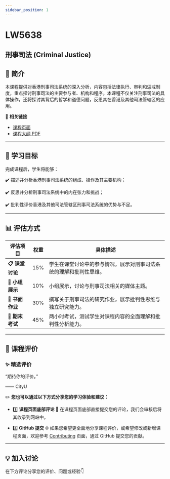 ```yaml
---
sidebar_position: 1
---
```


# LW5638
## 刑事司法 (Criminal Justice)

## **📘 简介**
本课程提供对香港刑事司法系统的深入分析，内容包括法律执行、审判和惩戒制度，重点探讨刑事司法的主要参与者、机构和程序。本课程不仅关注刑事司法的具体操作，还将探讨其背后的哲学和道德问题，反思其在香港及其他司法管辖区的应用。

🔗 **相关链接**
- [课程页面](https://www.cityu.edu.hk/catalogue/pg/202425/course/LW5638.htm)
- [课程大纲 PDF](https://www.cityu.edu.hk/catalogue/pg/202425/course/LW5638.pdf)

---

## **🎯 学习目标**

完成课程后，学生将能够：

✔️ 描述并分析香港刑事司法系统的组成、操作及其主要机构；

✔️ 反思并分析刑事司法系统中的内在张力和挑战；

✔️ 批判性评价香港及其他司法管辖区刑事司法系统的优势与不足。

---

## **📊 评估方式**

| **评估项目**         | **权重** | **具体描述**                                                                                       |
|---------------------|---------|---------------------------------------------------------------------------------------------------|
| **📋 课堂讨论**       | 15%     | 学生在课堂讨论中的参与情况，展示对刑事司法系统的理解和批判性思维。                                   |
| **📂 小组展示**       | 10%     | 小组展示，讨论与刑事司法相关的媒体主题。                                                           |
| **📂 书面作业**       | 30%     | 撰写关于刑事司法的研究作业，展示批判性思维与独立研究能力。                                             |
| **📂 期末考试**       | 45%     | 两小时考试，测试学生对课程内容的全面理解和批判性分析能力。                                            |

---

## **💬 课程评价**

### ✨ **精选评价**
<div className={commentStyles.commentBox}>
    <p className={commentStyles.commentText}>
        “期待你的评价。”
    </p>
    <p className={commentStyles.commentAuthor}>—— CityU</p>
</div>

✏️ **您也可以通过以下方式分享您的学习体验和建议：**

- 1️⃣ **课程页面底部评论**
💬 在课程页面底部直接提交您的评论，我们会审核后将其收录到网站中。

- 2️⃣ **GitHub 提交**
🌐 如果您希望更全面地分享课程评价，或希望修改或新增课程页面，欢迎参考 [Contributing](https://penjc.github.io/cityU-navigator/contributing) 页面，通过 GitHub 提交您的贡献。

---

## **💡 加入讨论**

在下方评论分享您的评价、问题或经验👇
<Utterances />
